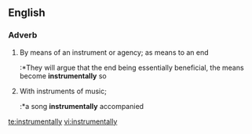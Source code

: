 ==English==

===Adverb===
{{infl|en|adverb}}

#By means of an instrument or agency; as means to an end
#:*They will argue that the end being essentially beneficial, the means become '''instrumentally''' so 
#With instruments of music;
#:*a song '''instrumentally''' accompanied 

[[te:instrumentally]]
[[vi:instrumentally]]